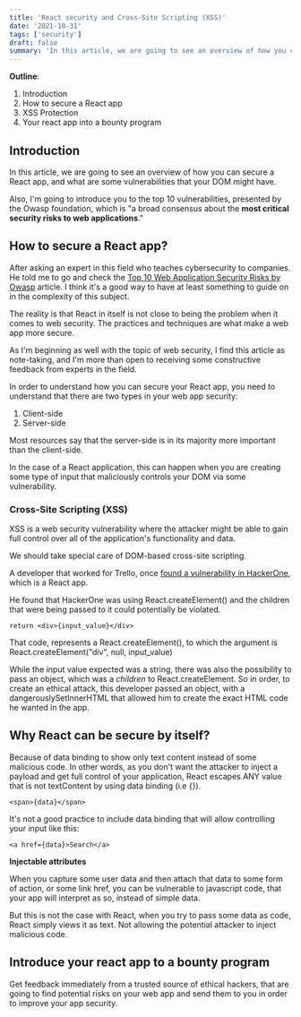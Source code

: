 ```yaml
---
title: 'React security and Cross-Site Scripting (XSS)'
date: '2021-10-31'
tags: ['security']
draft: false
summary: 'In this article, we are going to see an overview of how you can secure a React app, and what are some vulnerabilities that your DOM might have.'
---
```


**Outline**:

1. Introduction
2. How to secure a React app
3. XSS Protection
4. Your react app into a bounty program

## Introduction

In this article, we are going to see an overview of how you can secure a React app, and what are some vulnerabilities that your DOM might have.

Also, I'm going to introduce you to the top 10 vulnerabilities, presented by the Owasp foundation, which is "a broad consensus about the **most critical security risks to web applications**."

## How to secure a React app?

After asking an expert in this field who teaches cybersecurity to companies. He told me to go and check the [Top 10 Web Application Security Risks by Owasp](https://owasp.org/www-project-top-ten/) article. I think it's a good way to have at least something to guide on in the complexity of this subject.

The reality is that React in itself is not close to being the problem when it comes to web security. The practices and techniques are what make a web app more secure.

As I'm beginning as well with the topic of web security, I find this article as note-taking, and I'm more than open to receiving some constructive feedback from experts in the field.

In order to understand how you can secure your React app, you need to understand that there are two types in your web app security:

1. Client-side
2. Server-side

Most resources say that the server-side is in its majority more important than the client-side.

In the case of a React application, this can happen when you are creating some type of input that maliciously controls your DOM via some vulnerability.

### Cross-Site Scripting (XSS)

XSS is a web security vulnerability where the attacker might be able to gain full control over all of the application's functionality and data.

We should take special care of DOM-based cross-site scripting.

A developer that worked for Trello, once [found a vulnerability in HackerOne](http://danlec.com/blog/xss-via-a-spoofed-react-element), which is a React app.

He found that HackerOne was using React.createElement() and the children that were being passed to it could potentially be violated.

```
return <div>{input_value}</div>
```

That code, represents a React.createElement(), to which the argument is React.createElement("div", null, input_value)

While the input value expected was a string, there was also the possibility to pass an object, which was a _children_ to React.createElement. So in order, to create an ethical attack, this developer passed an object, with a dangerouslySetInnerHTML that allowed him to create the exact HTML code he wanted in the app.

## Why React can be secure by itself?

Because of data binding to show only text content instead of some malicious code. In other words, as you don't want the attacker to inject a payload and get full control of your application, React escapes ANY value that is not textContent by using data binding (i.e {}).

```
<span>{data}</span>
```

It's not a good practice to include data binding that will allow controlling your input like this:

```
<a href={data}>Search</a>
```

**Injectable attributes**

When you capture some user data and then attach that data to some form of action, or some link href, you can be vulnerable to javascript code, that your app will interpret as so, instead of simple data.

But this is not the case with React, when you try to pass some data as code, React simply views it as text. Not allowing the potential attacker to inject malicious code.

## Introduce your react app to a bounty program

Get feedback immediately from a trusted source of ethical hackers, that are going to find potential risks on your web app and send them to you in order to improve your app security.
